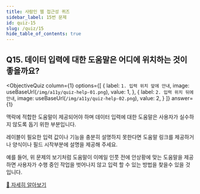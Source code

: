 ```yaml
---
title: 사람인 웹 접근성 퀴즈
sidebar_label: 15번 문제
id: quiz-15
slug: /quiz/15
hide_table_of_contents: true
---
```


## Q15. 데이터 입력에 대한 도움말은 어디에 위치하는 것이 좋을까요?


<ObjectiveQuiz
  column={1}
  options={[
    {
      label: `1. 입력 위치 앞에 안내`,
      image: useBaseUrl(`/img/a11y/quiz-help-01.png`),
      value: 1,
    },
    {
      label: `2. 입력 위치 뒤에 안내`,
      image: useBaseUrl(`/img/a11y/quiz-help-02.png`),
      value: 2,
    }
  ]}
  answer={1}
>
  <Correct>
    <p>맥락에 적합한 도움말이 제공되어야 하며 데이터 입력에 대한 도움말은 사용자가 실수하지 않도록 돕기 위한 부분입니다.</p>    
    <p>레이블이 필요한 입력 값이나 기능을 충분히 설명하지 못한다면 도움말 링크를 제공하거나 양식이나 필드 시작부분에 설명을 제공해 주세요.</p>
  </Correct>

  <p>예를 들어, 위 문제의 보기처럼 도움말이 이메일 인풋 전에 안상황에 맞는 도움말을 제공하면 사용자가 수행 중인 작업을 벗어나지 않고 입력 할 수 있는 방법을 찾을수 있을 것 입니다.</p>
  <a href="https://sri-fe1.notion.site/1bf608af03be4a9cb973e0696a737b2c">
    🔎 자세히 알아보기
  </a>
  
</ObjectiveQuiz>